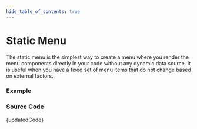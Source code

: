 ```yaml
---
hide_table_of_contents: true
---
```



# Static Menu


The static menu is the simplest way to create a menu where you render the menu components directly in your code without any dynamic data source. It is useful when you have a fixed set of menu items that do not change based on external factors.

### Example

<BrowserWindow url='/horizontal-menu/menu-render/static-menu'>
  <Provider>
    <StaticMenu />
  </Provider>
</BrowserWindow>

### Source Code

<TsToJsCodeSnippet>{updatedCode}</TsToJsCodeSnippet>
